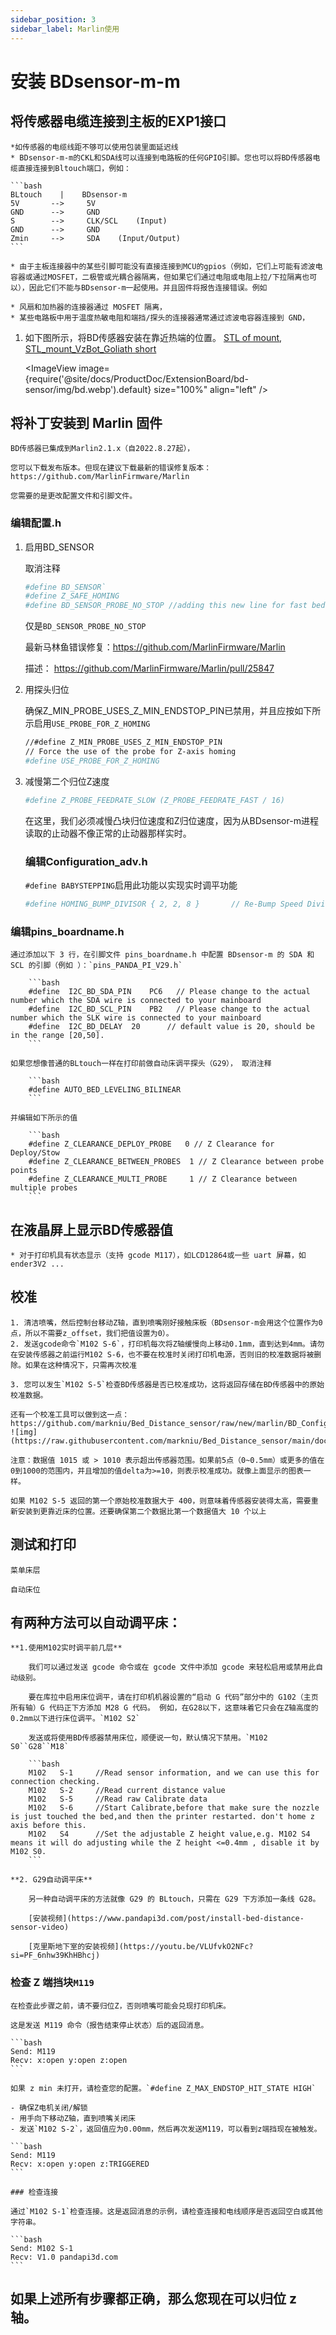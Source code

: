 ```yaml
---
sidebar_position: 3
sidebar_label: Marlin使用
---
```






# 安装  **BDsensor-m-m**

## 将传感器电缆连接到主板的EXP1接口
    *如传感器的电缆线距不够可以使用包装里面延迟线
    * BDsensor-m-m的CKL和SDA线可以连接到电路板的任何GPIO引脚。您也可以将BD传感器电缆直接连接到Bltouch端口，例如：

    ```bash
    BLtouch    |    BDsensor-m
    5V       -->     5V
    GND      -->     GND
    S        -->     CLK/SCL    (Input)
    GND      -->     GND
    Zmin     -->     SDA    (Input/Output) 
    ```

    * 由于主板连接器中的某些引脚可能没有直接连接到MCU的gpios（例如，它们上可能有滤波电容器或通过MOSFET，二极管或光耦合器隔离，但如果它们通过电阻或电阻上拉/下拉隔离也可以），因此它们不能与BDsensor-m一起使用。并且固件将报告连接错误。例如

    * 风扇和加热器的连接器通过 MOSFET 隔离，
    * 某些电路板中用于温度热敏电阻和端挡/探头的连接器通常通过滤波电容器连接到 GND，

1. 如下图所示，将BD传感器安装在靠近热端的位置。 [STL of mount](https://www.thingiverse.com/thing:6098131),  [STL_mount_VzBot_Goliath short](https://discord.com/channels/829828765512106054/1163237892957671424)

    <ImageView image={require('@site/docs/ProductDoc/ExtensionBoard/bd-sensor/img/bd.webp').default} size="100%" align="left" />



## 将补丁安装到 Marlin 固件

    BD传感器已集成到Marlin2.1.x（自2022.8.27起），

    您可以下载发布版本。但现在建议下载最新的错误修复版本：https://github.com/MarlinFirmware/Marlin

    您需要的是更改配置文件和引脚文件。

### 编辑配置.h

1. 启用BD_SENSOR

    取消注释

    ```bash
    #define BD_SENSOR`
    #define Z_SAFE_HOMING
    #define BD_SENSOR_PROBE_NO_STOP //adding this new line for fast bed leveling without nozzle stop, 
    ```

    仅是`BD_SENSOR_PROBE_NO_STOP`

    最新马林鱼错误修复：https://github.com/MarlinFirmware/Marlin

    描述： https://github.com/MarlinFirmware/Marlin/pull/25847

2. 用探头归位

    确保Z_MIN_PROBE_USES_Z_MIN_ENDSTOP_PIN已禁用，并且应按如下所示启用`USE_PROBE_FOR_Z_HOMING`

    ```bash
    //#define Z_MIN_PROBE_USES_Z_MIN_ENDSTOP_PIN
    // Force the use of the probe for Z-axis homing
    #define USE_PROBE_FOR_Z_HOMING
    ```



3. 减慢第二个归位Z速度

    ```bash
    #define Z_PROBE_FEEDRATE_SLOW (Z_PROBE_FEEDRATE_FAST / 16)
    ```

    在这里，我们必须减慢凸块归位速度和Z归位速度，因为从BDsensor-m进程读取的止动器不像正常的止动器那样实时。

    ### 编辑Configuration_adv.h

    `#define BABYSTEPPING`启用此功能以实现实时调平功能

    ```bash
    #define HOMING_BUMP_DIVISOR { 2, 2, 8 }       // Re-Bump Speed Divisor (Divides the Homing Feedrate)
    ```

### 编辑pins_boardname.h

    通过添加以下 3 行，在引脚文件 pins_boardname.h 中配置 BDsensor-m 的 SDA 和 SCL 的引脚（例如 ）：`pins_PANDA_PI_V29.h`

        ```bash
        #define  I2C_BD_SDA_PIN    PC6   // Please change to the actual number which the SDA wire is connected to your mainboard
        #define  I2C_BD_SCL_PIN    PB2   // Please change to the actual number which the SLK wire is connected to your mainboard
        #define  I2C_BD_DELAY  20      // default value is 20, should be in the range [20,50].
        ```

    如果您想像普通的BLtouch一样在打印前做自动床调平探头（G29）， 取消注释

        ```bash
        #define AUTO_BED_LEVELING_BILINEAR
        ```

    并编辑如下所示的值

        ```bash
        #define Z_CLEARANCE_DEPLOY_PROBE   0 // Z Clearance for Deploy/Stow
        #define Z_CLEARANCE_BETWEEN_PROBES  1 // Z Clearance between probe points
        #define Z_CLEARANCE_MULTI_PROBE     1 // Z Clearance between multiple probes
        ```



## 在液晶屏上显示BD传感器值

    * 对于打印机具有状态显示（支持 gcode M117），如LCD12864或一些 uart 屏幕，如 ender3V2 ...

## 校准

    1. 清洁喷嘴，然后控制台移动Z轴，直到喷嘴刚好接触床板（BDsensor-m会用这个位置作为0点，所以不需要z_offset，我们把值设置为0）。
    2. 发送gcode命令`M102 S-6`，打印机每次将Z轴缓慢向上移动0.1mm，直到达到4mm。请勿在安装传感器之前运行M102 S-6，也不要在校准时关闭打印机电源，否则旧的校准数据将被删除。如果在这种情况下，只需再次校准

    3. 您可以发生`M102 S-5`检查BD传感器是否已校准成功，这将返回存储在BD传感器中的原始校准数据。

    还有一个校准工具可以做到这一点：https://github.com/markniu/Bed_Distance_sensor/raw/new/marlin/BD_Config_Tool_Marlin.zip ![img](https://raw.githubusercontent.com/markniu/Bed_Distance_sensor/main/doc/images/Read.jpg)

    注意：数据值 1015 或 > 1010 表示超出传感器范围。如果前5点（0~0.5mm）或更多的值在0到1000的范围内，并且增加的值delta为>=10，则表示校准成功。就像上面显示的图表一样。

    如果 M102 S-5 返回的第一个原始校准数据大于 400，则意味着传感器安装得太高，需要重新安装到更靠近床的位置。还要确保第二个数据比第一个数据值大 10 个以上

## 测试和打印

    菜单床层

    自动床位

## 有两种方法可以自动调平床：

    **1.使用M102实时调平前几层**

        我们可以通过发送 gcode 命令或在 gcode 文件中添加 gcode 来轻松启用或禁用此自动级别。

        要在库拉中启用床位调平，请在打印机机器设置的“启动 G 代码”部分中的 G102（主页所有轴）G 代码正下方添加 M28 G 代码。 例如，在G28以下，这意味着它只会在Z轴高度的0.2mm以下进行床位调平。`M102 S2`

        发送或将使用BD传感器禁用床位，顺便说一句，默认情况下禁用。`M102 S0``G28``M18`

        ```bash
        M102   S-1     //Read sensor information, and we can use this for connection checking.
        M102   S-2     //Read current distance value
        M102   S-5     //Read raw Calibrate data
        M102   S-6     //Start Calibrate,before that make sure the nozzle is just touched the bed,and then the printer restarted. don't home z axis before this.
        M102   S4      //Set the adjustable Z height value,e.g. M102 S4  means it will do adjusting while the Z height <=0.4mm , disable it by M102 S0.
        ```

    **2. G29自动调平床**

        另一种自动调平床的方法就像 G29 的 BLtouch，只需在 G29 下方添加一条线 G28。

        [安装视频](https://www.pandapi3d.com/post/install-bed-distance-sensor-video)

        [克里斯地下室的安装视频](https://youtu.be/VLUfvkO2NFc?si=PF_6nhw39KhHBhcj)

### 检查 Z 端挡块`M119`

    在检查此步骤之前，请不要归位Z，否则喷嘴可能会兑现打印机床。

    这是发送 M119 命令（报告结束停止状态）后的返回消息。

    ```bash
    Send: M119
    Recv: x:open y:open z:open
    ```

    如果 z min 未打开，请检查您的配置。`#define Z_MAX_ENDSTOP_HIT_STATE HIGH`

    - 确保Z电机关闭/解锁
    - 用手向下移动Z轴，直到喷嘴关闭床
    - 发送`M102 S-2`，返回值应为0.00mm，然后再次发送M119，可以看到z端挡现在被触发。

    ```bash
    Send: M119
    Recv: x:open y:open z:TRIGGERED
    ```

    ### 检查连接

    通过`M102 S-1`检查连接。这是返回消息的示例，请检查连接和电线顺序是否返回空白或其他字符串。

    ```bash
    Send: M102 S-1
    Recv: V1.0 pandapi3d.com
    ```



##  如果上述所有步骤都正确，那么您现在可以归位 z 轴。

